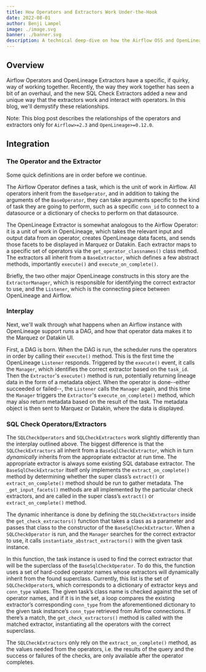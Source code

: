 ```yaml
---
title: How Operators and Extractors Work Under-the-Hook
date: 2022-08-01
author: Benji Lampel
image: ./image.svg
banner: ./banner.svg
description: A technical deep-dive on how the Airflow OSS and OpenLineage OSS projects interact. 
---
```


## Overview

Airflow Operators and OpenLineage Extractors have a specific, if quirky, way of working together. Recently, the way they work together has seen a bit of an overhaul, and the new SQL Check Extractors added a new and unique way that the extractors work and interact with operators. In this blog, we'll demystify these relationships.

Note: This blog post describes the relationships of the operators and extractors only for `Airflow>=2.3` and `OpenLineage>=0.12.0`.

## Integration

### The Operator and the Extractor

Some quick definitions are in order before we continue.

The Airflow Operator defines a task, which is the unit of work in Airflow. All operators inherit from the `BaseOperator`, and in addition to taking the arguments of the `BaseOperator`, they can take arguments specific to the kind of task they are going to perform, such as a specific `conn_id` to connect to a datasource or a dictionary of checks to perform on that datasource.

The OpenLineage Extractor is somewhat analogous to the Airflow Operator: it is a unit of work in OpenLineage, which takes the relevant input and output data from an operator, creates OpenLineage data facets, and sends those facets to be displayed in Marquez or Datakin. Each extractor maps to a specific set of operators via the `get_operator_classnames()` class method. The extractors all inherit from a `BaseExtractor`, which defines a few abstract methods, importantly `execute()` and `execute_on_complete()`.

Briefly, the two other major OpenLineage constructs in this story are the `ExtractorManager`, which is responsible for identifying the correct extractor to use, and the `Listener`, which is the connecting piece between OpenLineage and Airflow.

### Interplay

Next, we'll walk through what happens when an Airflow instance with OpenLineage support runs a DAG, and how that operator data makes it to the Marquez or Datakin UI.

First, a DAG is born. When the DAG is run, the scheduler runs the operators in order by calling their `execute()` method. This is the first time the OpenLineage `Listener` responds. Triggered by the `execute()` event, it calls the `Manager`, which identifies the correct extractor based on the `task_id`. Then the `Extractor`'s `execute()` method is run, potentially returning lineage data in the form of a metadata object. When the operator is done--either succeeded or failed--, the `Listener` calls the `Manager` again, and this time the `Manager` triggers the `Extractor`'s `execute_on_complete()` method, which may also return metadata based on the result of the task. The metadata object is then sent to Marquez or Datakin, where the data is displayed.

### SQL Check Operators/Extractors

The `SQLCheckOperators` and `SQLCheckExtractors` work slightly differently than the interplay outlined above. The biggest difference is that the `SQLCheckExtractors` all inherit from a `BaseSqlCheckExtractor`, which in turn *dynamically* inherits from the appropriate extractor at run time. The appropriate extractor is always some existing SQL database extractor. The `BaseSqlCheckExtractor` itself only implements the `extract_on_complete()` method by determining whether the super class’s `extract()` or `extract_on_complete()` method should be run to gather metadata. The `_get_input_facets()` methods are all implemented by the particular check extractors, and are called in the super class’s `extract()` or `extract_on_complete()` method.

The dynamic inheritance is done by defining the `SQLCheckExtractors` inside the `get_check_extractors()` function that takes a class as a parameter and passes that class to the constructor of the `BaseSqlCheckExtractor`. When a `SQLCheckOperator` is run, and the `Manager` searches for the correct extractor to use, it calls `instantiate_abstract_extractors()` with the given task instance.

In this function, the task instance is used to find the correct extractor that will be the superclass of the `BaseSqlCheckOperator`. To do this, the function uses a set of hard-coded operator names whose extractors will dynamically inherit from the found superclass. Currently, this list is the set of `SQLCheckOperator`s, which corresponds to a dictionary of extractor keys and `conn_type` values. The given task’s class name is checked against the set of operator names, and if it is in the set, a loop compares the existing extractor’s corresponding `conn_type` from the aforementioned dictionary to the given task instance’s `conn_type` retrieved from Airflow connections. If there’s a match, the `get_check_extractors()` method is called with the matched extractor, instantiating all the operators with the correct superclass.

The `SQLCheckExtractors` only rely on the `extract_on_complete()` method, as the values needed from the operators, i.e. the results of the query and the success or failures of the checks, are only available after the operator completes.
